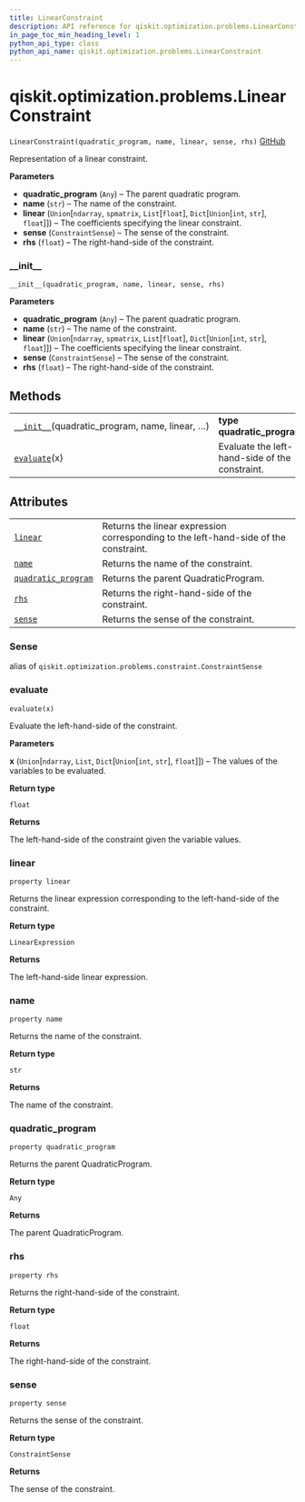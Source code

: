 ```yaml
---
title: LinearConstraint
description: API reference for qiskit.optimization.problems.LinearConstraint
in_page_toc_min_heading_level: 1
python_api_type: class
python_api_name: qiskit.optimization.problems.LinearConstraint
---
```


<span id="qiskit-optimization-problems-linearconstraint" />

# qiskit.optimization.problems.LinearConstraint

<span id="qiskit.optimization.problems.LinearConstraint" />

`LinearConstraint(quadratic_program, name, linear, sense, rhs)` [GitHub](https://github.com/qiskit-community/qiskit-aqua/tree/stable/0.8/qiskit/optimization/problems/linear_constraint.py "view source code")

Representation of a linear constraint.

**Parameters**

*   **quadratic\_program** (`Any`) – The parent quadratic program.
*   **name** (`str`) – The name of the constraint.
*   **linear** (`Union`\[`ndarray`, `spmatrix`, `List`\[`float`], `Dict`\[`Union`\[`int`, `str`], `float`]]) – The coefficients specifying the linear constraint.
*   **sense** (`ConstraintSense`) – The sense of the constraint.
*   **rhs** (`float`) – The right-hand-side of the constraint.

### \_\_init\_\_

<span id="qiskit.optimization.problems.LinearConstraint.__init__" />

`__init__(quadratic_program, name, linear, sense, rhs)`

**Parameters**

*   **quadratic\_program** (`Any`) – The parent quadratic program.
*   **name** (`str`) – The name of the constraint.
*   **linear** (`Union`\[`ndarray`, `spmatrix`, `List`\[`float`], `Dict`\[`Union`\[`int`, `str`], `float`]]) – The coefficients specifying the linear constraint.
*   **sense** (`ConstraintSense`) – The sense of the constraint.
*   **rhs** (`float`) – The right-hand-side of the constraint.

## Methods

|                                                                                                                                                                     |                                                |
| ------------------------------------------------------------------------------------------------------------------------------------------------------------------- | ---------------------------------------------- |
| [`__init__`](#qiskit.optimization.problems.LinearConstraint.__init__ "qiskit.optimization.problems.LinearConstraint.__init__")(quadratic\_program, name, linear, …) | **type quadratic\_program**`Any`               |
| [`evaluate`](#qiskit.optimization.problems.LinearConstraint.evaluate "qiskit.optimization.problems.LinearConstraint.evaluate")(x)                                   | Evaluate the left-hand-side of the constraint. |

## Attributes

|                                                                                                                                                           |                                                                                      |
| --------------------------------------------------------------------------------------------------------------------------------------------------------- | ------------------------------------------------------------------------------------ |
| [`linear`](#qiskit.optimization.problems.LinearConstraint.linear "qiskit.optimization.problems.LinearConstraint.linear")                                  | Returns the linear expression corresponding to the left-hand-side of the constraint. |
| [`name`](#qiskit.optimization.problems.LinearConstraint.name "qiskit.optimization.problems.LinearConstraint.name")                                        | Returns the name of the constraint.                                                  |
| [`quadratic_program`](#qiskit.optimization.problems.LinearConstraint.quadratic_program "qiskit.optimization.problems.LinearConstraint.quadratic_program") | Returns the parent QuadraticProgram.                                                 |
| [`rhs`](#qiskit.optimization.problems.LinearConstraint.rhs "qiskit.optimization.problems.LinearConstraint.rhs")                                           | Returns the right-hand-side of the constraint.                                       |
| [`sense`](#qiskit.optimization.problems.LinearConstraint.sense "qiskit.optimization.problems.LinearConstraint.sense")                                     | Returns the sense of the constraint.                                                 |

<span id="qiskit.optimization.problems.LinearConstraint.Sense" />

### Sense

alias of `qiskit.optimization.problems.constraint.ConstraintSense`

### evaluate

<span id="qiskit.optimization.problems.LinearConstraint.evaluate" />

`evaluate(x)`

Evaluate the left-hand-side of the constraint.

**Parameters**

**x** (`Union`\[`ndarray`, `List`, `Dict`\[`Union`\[`int`, `str`], `float`]]) – The values of the variables to be evaluated.

**Return type**

`float`

**Returns**

The left-hand-side of the constraint given the variable values.

### linear

<span id="qiskit.optimization.problems.LinearConstraint.linear" />

`property linear`

Returns the linear expression corresponding to the left-hand-side of the constraint.

**Return type**

`LinearExpression`

**Returns**

The left-hand-side linear expression.

### name

<span id="qiskit.optimization.problems.LinearConstraint.name" />

`property name`

Returns the name of the constraint.

**Return type**

`str`

**Returns**

The name of the constraint.

### quadratic\_program

<span id="qiskit.optimization.problems.LinearConstraint.quadratic_program" />

`property quadratic_program`

Returns the parent QuadraticProgram.

**Return type**

`Any`

**Returns**

The parent QuadraticProgram.

### rhs

<span id="qiskit.optimization.problems.LinearConstraint.rhs" />

`property rhs`

Returns the right-hand-side of the constraint.

**Return type**

`float`

**Returns**

The right-hand-side of the constraint.

### sense

<span id="qiskit.optimization.problems.LinearConstraint.sense" />

`property sense`

Returns the sense of the constraint.

**Return type**

`ConstraintSense`

**Returns**

The sense of the constraint.

